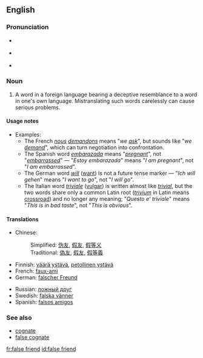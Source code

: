 {{was wotd|2007|May|4}}
==English==
{{wikipedia}}

===Pronunciation===
*{{italbrac|[[RP]]}} {{IPA|/ˌfɒls ˈfrɛnd/ ''or'' /ˌfɔːls ˈfrɛnd/}}
*{{italbrac|US}} {{IPA|/ˌfɑːls ˈfrɛnd/}}
*{{audio|en-us-false friend.ogg|Audio (US)}}

===Noun===
{{en-noun|sg=[[false]] [[friend]]}}

# {{idiom}} A word in a foreign language bearing a deceptive resemblance to a word in one's own language. Mistranslating such words carelessly can cause serious problems.

====Usage notes====
*Examples:
**The French ''[[nous]] [[demandons]]'' means "''we [[ask]]''", but sounds like "''we [[demand]]''", which can turn negotiation into confrontation.
**The Spanish word ''[[embarazada]]'' means "''[[pregnant]]''", not "''[[embarrassed]]''" &mdash; "''Estoy embarazada''" means "''I am pregnant''", not "''I am embarrassed''".
**The German word ''[[will]]'' ([[want]]) is not a future tense marker &mdash; "''Ich will gehen''" means "''I want to go''", not "''I will go''".
**The Italian word ''[[triviale]]'' ([[vulgar]]) is written almost like ''[[trivial]]'', but the two words share only a common Latin root (''[[trivium]]'' in Latin means [[crossroad]]) and no longer any meaning; "''Questo e' triviale''" means "''This is in bad taste''", not "''This is obvious''".

====Translations====
{{trans-top|false friend}}
*Chinese:
*:Simplified: [[伪友]], [[假友]], [[假等义]]
*:Traditional: [[偽友]], [[假友]], [[假等義]]
*Finnish: [[väärä ystävä]], [[petollinen ystävä]]
*French: [[faux-ami]] {{m}}
*German: [[falscher Freund]] {{m}}
{{trans-mid}}
*Russian: [[ложный друг]] {{m}}
*Swedish: [[falska vänner]]
*Spanish: [[falsos amigos]] {{m}} {{p}}
{{trans-bottom}}

===See also===
*[[cognate]]
*[[false cognate]]

[[fr:false friend]]
[[id:false friend]]